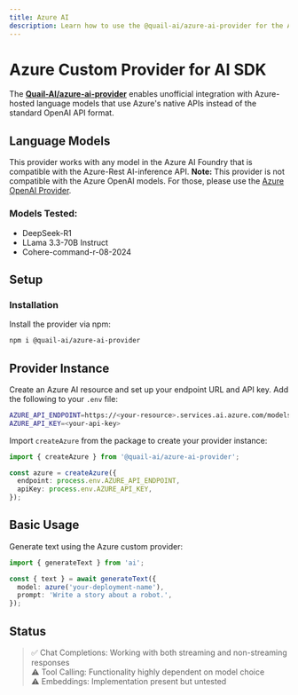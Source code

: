 ```yaml
---
title: Azure AI
description: Learn how to use the @quail-ai/azure-ai-provider for the AI SDK.
---
```


# Azure Custom Provider for AI SDK

The **[Quail-AI/azure-ai-provider](https://github.com/QuailAI/azure-ai-provider)** enables unofficial integration with Azure-hosted language models that use Azure's native APIs instead of the standard OpenAI API format.

## Language Models

This provider works with any model in the Azure AI Foundry that is compatible with the Azure-Rest AI-inference API.
**Note:** This provider is not compatible with the Azure OpenAI models. For those, please use the [Azure OpenAI Provider](/providers/ai-sdk-providers/azure).

### Models Tested:

- DeepSeek-R1
- LLama 3.3-70B Instruct
- Cohere-command-r-08-2024

## Setup

### Installation

Install the provider via npm:

```bash
npm i @quail-ai/azure-ai-provider
```

## Provider Instance

Create an Azure AI resource and set up your endpoint URL and API key. Add the following to your `.env` file:

```bash
AZURE_API_ENDPOINT=https://<your-resource>.services.ai.azure.com/models
AZURE_API_KEY=<your-api-key>
```

Import `createAzure` from the package to create your provider instance:

```ts
import { createAzure } from '@quail-ai/azure-ai-provider';

const azure = createAzure({
  endpoint: process.env.AZURE_API_ENDPOINT,
  apiKey: process.env.AZURE_API_KEY,
});
```

## Basic Usage

Generate text using the Azure custom provider:

```ts
import { generateText } from 'ai';

const { text } = await generateText({
  model: azure('your-deployment-name'),
  prompt: 'Write a story about a robot.',
});
```

## Status

> ✅ Chat Completions: Working with both streaming and non-streaming responses\
> ⚠️ Tool Calling: Functionality highly dependent on model choice\
> ⚠️ Embeddings: Implementation present but untested
